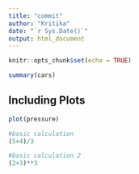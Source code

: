---
title: "commit"
author: "Kritika"
date: "`r Sys.Date()`"
output: html_document
---

```{r setup, include=FALSE}
knitr::opts_chunk$set(echo = TRUE)
```


```{r cars}
summary(cars)
```

## Including Plots

```{r pressure, echo=FALSE}
plot(pressure)
```

```{r}
#basic calculation
(5+4)/3
```
```{r}
#basic calculation 2
(2+3)**3
```
